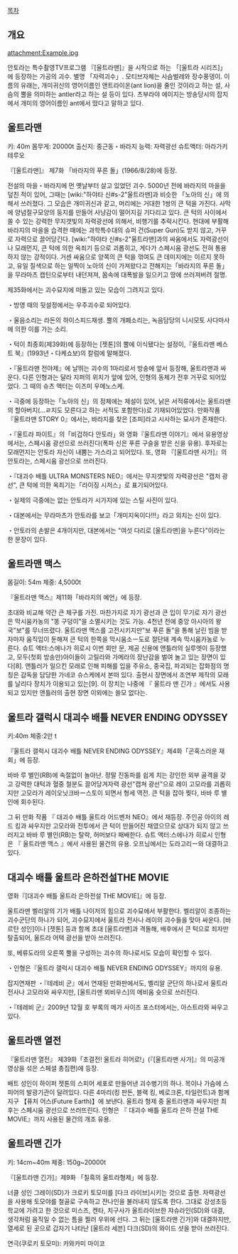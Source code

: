 [[목차]]
== 개요 ==
attachment:Example.jpg

안토라는 특수촬영TV프로그램 『[울트라맨]』을 시작으로 하는 「[울트라 시리즈]」에 등장하는 가공의 괴수. 별명 「자력괴수」. 모티브자체는 사슴벌레와 장수풍뎅이. 이름의 유래는, 개미귀신의 영어이름인 앤트라이온(ant lion)을 줄인 것이라고 하는 설, 사슴의 뿔을 의미하는 antler라고 하는 설 등이 있다. 츠부라야 에이지는 방송당시의 잡지에서 개미의 영어이름인 ant에서 땄다고 말하고 있다. 

== 울트라맨 ==
키: 40m
몸무게: 20000t
출신지: 중근동・바라지
능력: 자력광선
슈트액터: 아라가키 테루오

『[울트라맨]』 제7화 「바라지의 푸른 돌」(1966/8/28)에 등장. 

전설의 마을・바라지에 먼 옛날부터 살고 있었던 괴수. 5000년 전에 바라지의 마을을 덮친 적이 있어, 그때는 [wiki:"하야타 신#s-2"울트라맨]과 비슷한 「노아의 신」에 의해서 쓰러졌다. 그 모습은 개미귀신과 같고, 머리에는 거대한 1쌍의 큰 턱을 가진다. 사막에 양념절구모양의 둥지를 만들어 사냥감이 떨어지길 기다리고 있다. 큰 턱의 사이에서 쏠 수 있는 강력한 무지갯빛의 자력광선에 의해서, 비행기를 추락시킨다. 현대에 부활해 바라지의 마을을 습격한 때에는 과학특수대의 슈퍼 건(Super Gun)도 받지 않고, 거꾸로 자력으로 끌어당긴다. [wiki:"하야타 신#s-2"울트라맨]과의 싸움에서도 자력광선이나 모래먼지, 큰 턱에 의한 옥죄기 등으로 괴롭히고, 게다가 스페시움 광선도 전혀 통용하지 않는 강적이다. 거센 싸움으로 양쪽의 큰 턱을 꺾여도 큰 데미지에는 이르지 못하고, 유일 질색으로 하는 일찍이 노아의 신이 가져왔다고 전해지는「바라지의 푸른 돌」을 무라마츠 캡틴으로부터 내던져져, 몸속에 대폭발을 일으키고 땅에 쓰러져버려 절명. 

제35화에서는 괴수묘지에 떠돌고 있는 모습이 그려지고 있다. 

・방영 때의 뒷설정에서는 우주괴수로 되어있다.

・울음소리는 라돈의 하이스피드재생. 뿔의 개폐소리는, 녹음담당의 니시모토 사다마사에 의한 이를 가는 소리. 

・턱이 최종회(제39화)에 등장하는 [젯톤]의 뿔에 이식됐다는 설정이,『울트라맨 베스트 북』(1993년・다케쇼보)의 칼럼에
말해졌다.

・『울트라맨 전야제』에 날뛰는 괴수의 1마리로서 방송에 앞서 등장해, 울트라맨과 싸운다. 다른 인형과는 달라 지퍼의 위치가 앞에 있어, 인형의 동체가 전후 거꾸로 되어있었다. 그 때의 슈츠 액터는 이즈미 우메노스케. 

・극중에 등장하는「노아의 신」의 정체에는 제설이 있어, 낡은 서적류에서는 울트라맨의 할아버지(…ㄹ지도 모른다고 하는 서적도 포함한다)로 기재되어있었다. 만화작품『울트라맨 STORY 0』에서는, 바라지를 찾은 [조피]라고 시사하는 묘사가 존재한다. 

・『울트라 파이트』의「비겁하다 안토라」와 영화『울트라맨 이야기』에서 유용영상에서는, 스페시움 광선으로 쓰러진다(폭파 신은 푸른 구슬을 받은 신을 유용). 후자로는 모래먼지는 안토라 자신이 내뿜는 가스라고
되어있다. 또, 영화 『[울트라맨 사가]』의 안토라는, 스페시움 광선으로 쓰러진다. 

・『대괴수 배틀 ULTRA MONSTERS NEO』에서는 무지갯빛의 자력광선은 "캡처 광선", 큰 턱에 의한 옥죄기는「라이징 시저스」로 표기되어있다.

・실제의 극중에는 없는 안토라가 시가지에 있는 스틸 사진이 있다. 

・대본에서는 무라마츠가 안토라를 보고「개미지옥이다!!!」라고 외치는 신이 있다. 

・안토라의 손발은 4개이지만, 대본에서는 "여섯 다리로 [울트라맨]을 누른다"이라는 한 문장이 있다. 
== 울트라맨 맥스 ==
몸길이: 54m 체중: 4,5000t

『울트라맨 맥스』제11화「바라지의 예언」에 등장. 

초대와 비교해 약간 큰 체구를 가진. 마찬가지로 자기 광선과 큰 입이 무기로 자기 광선은 막시움카농의 "똥 구덩이"을 소멸시키는 것도 가능. 4천년 전에 중앙 아시아의 왕국"보"를 무너뜨렸다. 울트라맨 맥스를 고전시키지만"보 푸른 돌"을 통해 날린 빔을 받자마자 움직임이 둔해져 큰 턱의 한쪽을 막시움소ー도로 절단돼 계속 막시움카농로 누른다.
슈트 액터:스에나가 히로시
이번 회만 문, 제공 신용에 앤틀러의 실루엣이 등장했고, 모두(첫회 방송만)아이들이 고릴라와 가메라의 장난감을 벌여 놀고 있는 장면이 있다[8].
앤틀러가 일으킨 모래로 인해 피해를 입을 주유소, 중국집, 파괴되는 잡화점의 명칭은 감독을 담당한 가네코 슈스케에서 본떠 있다.
출현시 장면에서 조연부 제작의 모래를 날리다 장치가 이용되고 있는[9]. 이 장치는 나중에 『 울트라 맨 긴가 』에서도 사용되고 있지만 앤틀러의 출현 장면 이외에는 쓸모 없다는.

== 울트라 갤럭시 대괴수 배틀 NEVER ENDING ODYSSEY ==
키:40m 체중:2만 t

『울트라 갤럭시 대괴수 배틀 NEVER ENDING ODYSSEY』제4화「곤혹스러운 재회」에 등장. 

바바 루 별인(RB)에 속절없이 놀아난. 정말 진동파를 쉽게 치는 강인한 외부 골격을 갖고 강력한 대턱과 혈중 철분도 끌어당겨자력 광선"캡쳐 광선"으로 레이 고모라를 괴롭히지만 고모라가 레이오닛크바ー스토이 되면서 형세 역전. 큰 턱을 잡아 찢다, 바바 루 별인에 회수된다.

그 뒤 만화 작품 『 대괴수 배틀 울트라 어드벤처 NEO』에서 재등장. 주인공 아이의 레드 킹과 싸우지만 고모라와 전투에서 큰 턱이 만들어진 채였으므로 상대가 되지 않고 쓰러지고 바바 루 별인(RB)는 탈락, 허머보다 패배한다.
슈트 액터:스에나가 히로시
인형은 『 울트라맨 맥스 』에서 사용된 물건의 유용.
오프닝에서는 도라고리ー와 대결하고 있다.

== 대괴수 배틀 울트라 은하전설THE MOVIE ==

영화『[대괴수 배틀 울트라 은하전설 THE MOVIE]』에 등장. 

울트라맨 벨리알의 기가 배틀 나이저의 힘으로 괴수묘에서 부활한다. 벨리알이 조종하는 괴수군단의 하나가 되어, 괴수묘지에서 울트라 전사나 레이의 괴수들을 맞아 싸운다. [바르탄 성인]이나 [젯톤] 등과 함께 초대 [울트라맨]과 격돌해, 배후에서 큰 턱으로 죄자만 탈출되어, 울트라 어택 광선을 받아 쓰러진다. 

또, 베류도라의 오른쪽 뿔을 구성하는 괴수의 하나로서도 모습이 확인할 수 있다. 

・인형은『울트라 갤럭시 대괴수 배틀 NEVER ENDING ODYSSEY』까지의 유용. 

잡지연재판
・『테레비 군』에서 연재된 만화판에서도, 벨리알 군단의 하나로서 울트라 전사나 고모라와 싸우지만, [울트라맨 뫼비우스]의 메비움 슛으로 쓰러진다. 

・『테레비 군』2009년 12월 호 부록의 메가 사이즈 포스터에서는, 아스트라와 싸우고 있다. 
== 울트라맨 열전 ==
『울트라맨 열전』 제39화「초결전! 울트라 히어로!」(『[울트라맨 사가]』의 미공개 영상을 섞은 스페셜 총집편)에 등장. 

배트 성인이 하이퍼 젯톤의 스피어 세포로 만들어낸 괴수병기의 하나. 목이나 가슴에 스피어의 발광기관이 달려있다. 다른 4마리(킹 판돈, 블랙 킹, 베로크론, 타일런트)과 함께 지구 【퓨처 어스(Future Earth)】에 보낸다. 울트라 형제 중 울트라맨과 싸우지만 최후는 스페시움 광선으로 쓰러뜨린다.
인형은 『 대괴수 배틀 울트라 은하 전설 THE MOVIE』까지 사용된 물건의 개조 유용.

== 울트라맨 긴가 ==
키: 14cm~40m 체중: 150g~20000t

『[울트라맨 긴가]』제9화 「칠흑의 울트라형제」에 등장.

너클 성인 그레이(SD)가 크로키 토모미를 [다크 라이브]시키는 것으로 출현. 자력광선을 사용해 토모야를 철골로 구속하고 쟌나인을 불러내지 않도록 한다. 그대로 강성초등학교에 가려고 한 것으로 미스즈, 켄타, 치구사가 울트라이브한 쟈슈라인(SD)와 대결, 생각처럼 움직일 수 없는 틈을 찔러 우위에 선다. 그 뒤는 [울트라맨 긴가]와 대결하지만, 열세로 된 곳으로 갑자기 나타난 [울트라 세븐] 다크(SD)의 와이드 샷을 받아 쓰러진다. 

연극(쿠로키 토모미): 카와카미 마이코
